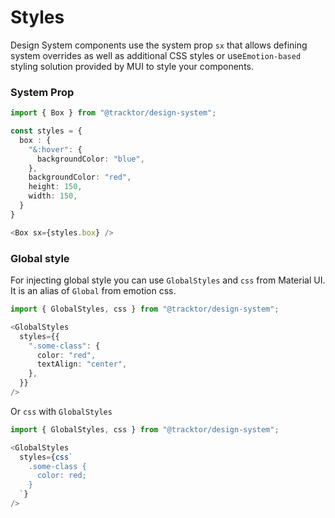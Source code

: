 
<Meta title="Styles"/>


# Styles
Design System components use the system prop `sx` that allows defining system overrides as well as additional CSS styles or
use`Emotion-based` styling solution provided by MUI to style your components.

### System Prop

```typescript jsx
import { Box } from "@tracktor/design-system";

const styles = {
  box : {
    "&:hover": {
      backgroundColor: "blue",
    },
    backgroundColor: "red",
    height: 150,
    width: 150,
  }
}

<Box sx={styles.box} />
```

### Global style
For injecting global style you can use `GlobalStyles` and `css` from Material UI. It is an alias of `Global` from emotion css.

```typescript jsx
import { GlobalStyles, css } from "@tracktor/design-system";

<GlobalStyles
  styles={{
    ".some-class": {
      color: "red",
      textAlign: "center",
    },
  }}
/>
```

Or `css` with `GlobalStyles`

```typescript jsx
import { GlobalStyles, css } from "@tracktor/design-system";

<GlobalStyles
  styles={css`
    .some-class {
      color: red;
    }
  `}
/>
```
